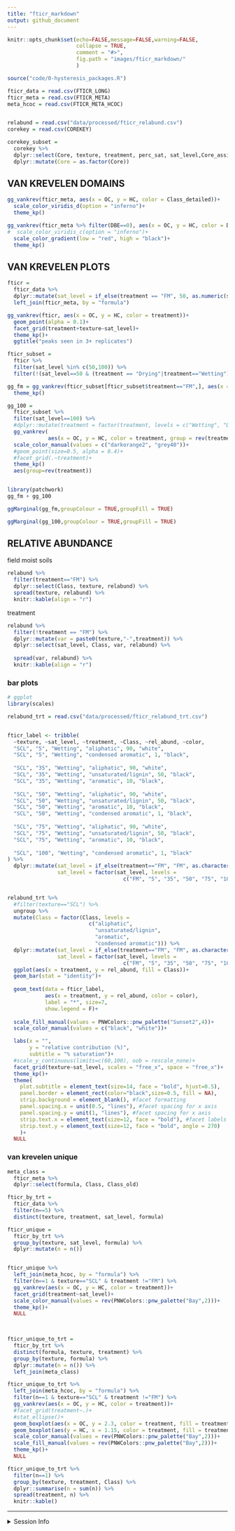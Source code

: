 ```yaml
---
title: "fticr_markdown"
output: github_document
---
```


```r
knitr::opts_chunk$set(echo=FALSE,message=FALSE,warning=FALSE,
                      collapse = TRUE,
                      comment = "#>", 
                      fig.path = "images/fticr_markdown/"
                      )
```

```r
source("code/0-hysteresis_packages.R")

fticr_data = read.csv(FTICR_LONG)
fticr_meta = read.csv(FTICR_META)
meta_hcoc = read.csv(FTICR_META_HCOC)


relabund = read.csv("data/processed/fticr_relabund.csv")
corekey = read.csv(COREKEY)

corekey_subset = 
  corekey %>% 
  dplyr::select(Core, texture, treatment, perc_sat, sat_level,Core_assignment) %>% 
  dplyr::mutate(Core = as.factor(Core))

```

## VAN KREVELEN DOMAINS

```r
gg_vankrev(fticr_meta, aes(x = OC, y = HC, color = Class_detailed))+
  scale_color_viridis_d(option = "inferno")+
  theme_kp()

gg_vankrev(fticr_meta %>% filter(DBE==0), aes(x = OC, y = HC, color = DBE/C))+
#  scale_color_viridis_c(option = "inferno")+
  scale_color_gradient(low = "red", high = "black")+
  theme_kp()
```


## VAN KREVELEN PLOTS
```r
fticr = 
  fticr_data %>% 
  dplyr::mutate(sat_level = if_else(treatment == "FM", 50, as.numeric(sat_level))) %>% 
  left_join(fticr_meta, by = "formula")

gg_vankrev(fticr, aes(x = OC, y = HC, color = treatment))+
  geom_point(alpha = 0.1)+
  facet_grid(treatment+texture~sat_level)+
  theme_kp()+
  ggtitle("peaks seen in 3+ replicates")
```

```r
fticr_subset = 
  fticr %>% 
  filter(sat_level %in% c(50,100)) %>% 
  filter(!(sat_level==50 & (treatment == "Drying"|treatment=="Wetting")))

gg_fm = gg_vankrev(fticr_subset[fticr_subset$treatment=="FM",], aes(x = OC, y = HC, color = treatment))+
  theme_kp()

gg_100 = 
  fticr_subset %>% 
  filter(sat_level==100) %>% 
  #dplyr::mutate(treatment = factor(treatment, levels = c("Wetting", "Drying"))) %>% 
  gg_vankrev( 
             aes(x = OC, y = HC, color = treatment, group = rev(treatment)))+
  scale_color_manual(values = c("darkorange2", "grey40"))+
  #geom_point(size=0.5, alpha = 0.4)+
  #facet_grid(.~treatment)+
  theme_kp()
  aes(group=rev(treatment))


library(patchwork)
gg_fm + gg_100

```

```r

ggMarginal(gg_fm,groupColour = TRUE,groupFill = TRUE)
```

```r
ggMarginal(gg_100,groupColour = TRUE,groupFill = TRUE)

```

## RELATIVE ABUNDANCE


field moist soils

```r
relabund %>% 
  filter(treatment=="FM") %>% 
  dplyr::select(Class, texture, relabund) %>% 
  spread(texture, relabund) %>% 
  knitr::kable(align = "r")
```


treatment
```r
relabund %>% 
  filter(!treatment == "FM") %>% 
  dplyr::mutate(var = paste0(texture,"-",treatment)) %>% 
  dplyr::select(sat_level, Class, var, relabund) %>% 
   
  spread(var, relabund) %>% 
  knitr::kable(align = "r")
```

### bar plots

```r
# ggplot
library(scales)

relabund_trt = read.csv("data/processed/fticr_relabund_trt.csv")


fticr_label <- tribble(
  ~texture, ~sat_level, ~treatment, ~Class, ~rel_abund, ~color,
  "SCL", "5", "Wetting", "aliphatic", 90, "white",
  "SCL", "5", "Wetting", "condensed aromatic", 1, "black",
  
  "SCL", "35", "Wetting", "aliphatic", 90, "white",
  "SCL", "35", "Wetting", "unsaturated/lignin", 50, "black",
  "SCL", "35", "Wetting", "aromatic", 10, "black",
  
  "SCL", "50", "Wetting", "aliphatic", 90, "white",
  "SCL", "50", "Wetting", "unsaturated/lignin", 50, "black",
  "SCL", "50", "Wetting", "aromatic", 10, "black",
  "SCL", "50", "Wetting", "condensed aromatic", 1, "black",
  
  "SCL", "75", "Wetting", "aliphatic", 90, "white",
  "SCL", "75", "Wetting", "unsaturated/lignin", 50, "black",
  "SCL", "75", "Wetting", "aromatic", 10, "black",
  
  "SCL", "100", "Wetting", "condensed aromatic", 1, "black"
) %>% 
  dplyr::mutate(sat_level = if_else(treatment=="FM", "FM", as.character(sat_level)),
                sat_level = factor(sat_level, levels = 
                                     c("FM", "5", "35", "50", "75", "100"))) 


relabund_trt %>% 
  #filter(texture=="SCL") %>% 
  ungroup %>% 
  mutate(Class = factor(Class, levels = 
                          c("aliphatic",
                            "unsaturated/lignin",
                            "aromatic",
                            "condensed aromatic"))) %>% 
  dplyr::mutate(sat_level = if_else(treatment=="FM", "FM", as.character(sat_level)),
                sat_level = factor(sat_level, levels = 
                                     c("FM", "5", "35", "50", "75", "100"))) %>% 
  ggplot(aes(x = treatment, y = rel_abund, fill = Class))+
  geom_bar(stat = "identity")+
  
  geom_text(data = fticr_label, 
            aes(x = treatment, y = rel_abund, color = color), 
            label = "*", size=7,
            show.legend = F)+
  
  scale_fill_manual(values = PNWColors::pnw_palette("Sunset2",4))+
  scale_color_manual(values = c("black", "white"))+

  labs(x = "",
       y = "relative contribution (%)",
       subtitle = "% saturation")+
  #scale_y_continuous(limits=c(60,100), oob = rescale_none)+
  facet_grid(texture~sat_level, scales = "free_x", space = "free_x")+
  theme_kp()+
  theme(
    plot.subtitle = element_text(size=14, face = "bold", hjust=0.5),
    panel.border = element_rect(color="black",size=0.5, fill = NA),
    strip.background = element_blank(), #facet formatting
    panel.spacing.x = unit(0.5, "lines"), #facet spacing for x axis
    panel.spacing.y = unit(1, "lines"), #facet spacing for x axis
    strip.text.x = element_text(size=12, face = "bold"), #facet labels
    strip.text.y = element_text(size=12, face = "bold", angle = 270)
    )+
  NULL
```




### van krevelen unique

```r
meta_class = 
  fticr_meta %>% 
  dplyr::select(formula, Class, Class_old)

fticr_by_trt = 
  fticr_data %>% 
  filter(n==5) %>% 
  distinct(texture, treatment, sat_level, formula)

fticr_unique = 
  fticr_by_trt %>% 
  group_by(texture, sat_level, formula) %>% 
  dplyr::mutate(n = n())


fticr_unique %>% 
  left_join(meta_hcoc, by = "formula") %>% 
  filter(n==1 & texture=="SCL" & treatment !="FM") %>%
  gg_vankrev(aes(x = OC, y = HC, color = treatment))+
  facet_grid(treatment~sat_level)+
  scale_color_manual(values = rev(PNWColors::pnw_palette("Bay",2)))+
  theme_kp()+
  NULL
  


fticr_unique_to_trt =
  fticr_by_trt %>% 
  distinct(formula, texture, treatment) %>% 
  group_by(texture, formula) %>% 
  dplyr::mutate(n = n()) %>% 
  left_join(meta_class)

fticr_unique_to_trt %>% 
  left_join(meta_hcoc, by = "formula") %>% 
  filter(n==1 & texture=="SCL" & treatment !="FM") %>%
  gg_vankrev(aes(x = OC, y = HC, color = treatment))+
  #facet_grid(treatment~.)+
  #stat_ellipse()+
  geom_boxplot(aes(x = OC, y = 2.3, color = treatment, fill = treatment), width = 0.3, alpha = 0.1)+
  geom_boxplot(aes(y = HC, x = 1.15, color = treatment, fill = treatment), width = 0.15, alpha = 0.1)+
  scale_color_manual(values = rev(PNWColors::pnw_palette("Bay",2)))+
  scale_fill_manual(values = rev(PNWColors::pnw_palette("Bay",2)))+
  theme_kp()+
  NULL

fticr_unique_to_trt %>% 
  filter(n==1) %>% 
  group_by(texture, treatment, Class) %>% 
  dplyr::summarise(n = sum(n)) %>% 
  spread(treatment, n) %>% 
  knitr::kable()
```



---

<details>
  <summary>Session Info</summary>
  
**Kaizad F. Patel**

Date run: `r Sys.Date()`

```r
sessionInfo()
```


---